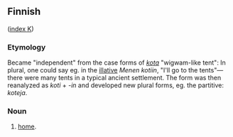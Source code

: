 ==Finnish==
([[Wiktionary:Finnish_index_k|index K]])

===Etymology===

Became "independent" from the case forms of ''[[kota#Finnish|kota]]'' "wigwam-like tent": In plural, one could say eg. in the [[illative]] ''Menen kotiin'', "I'll go to the tents"&mdash;there were many tents in a typical ancient settlement. The form was then reanalyzed as ''koti'' + ''-in'' and developed new plural forms, eg. the partitive: ''koteja''.

===Noun===

# [[home]].